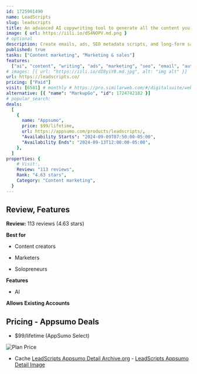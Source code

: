 ```yaml
---
id: 1725901490
name: LeadScripts
slug: leadscripts
title: An advanced AI copywriting tool to generate all the content you need
image: { url: https://iili.io/dS4NOPV.md.png }
# optional
description: Create emails, ads, SEO metadata scripts, and long-form sales page copy in minutesUse proven, high-converting copy frameworks that can be customized based on your product or service
published: true
tasks: ["Content marketing", "Marketing & sales"]
features:
  ["ai", "content", "writing", "ads", "marketing", "seo", "email", "automation"]
# images: [{ url: "https://iili.io/dI8yiYB.md.jpg", alt: "img alt" }]
url: https://leadscripts.co/
pricing: ["Paid"]
visit: [6581] # monthly # https://pro.similarweb.com/#/digitalsuite/websiteanalysis/home
alternative: [{ "name": "MarkupGo", "id": 1724742182 }]
# popular_search:
deals:
  [
    {
      name: "Appsumo",
      price: $99/lifetime,
      url: https://appsumo.com/products/leadscripts/,
      "Availability Starts": "2024-09-09T07:50:00-05:00",
      "Availability Ends": "2024-09-13T12:00:00-05:00",
    },
  ]
properties: {
    # Visit:,
    Review: "113 reviews",
    Rank: "4.63 stars",
    Category: "Content marketing",
  }
---
```


## Review, Features

**Review:** 113 reviews (4.63 stars)

**Best for**

- Content creators

- Marketers

- Solopreneurs

**Features**

- AI

**Allows Existing Accounts**

## Pricing - Appsumo Deals

- $99/lifetime (AppSumo Select)

<Img src="https://iili.io/dS65chu.png" alt="Plan Price" />

- Cache [LeadScripts Appsumo Detail Archive.org](https://web.archive.org/web/*/https://appsumo.com/products/leadscripts/) - [LeadScripts Appsumo Detail Image](https://iili.io/dS65rvI.png)
